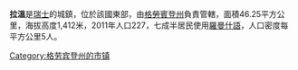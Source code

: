 {{Infobox Swiss town
 | subject_name= Lavin
 | image_photo       = Lavin 1.jpg
 | municipality_name= Lavin
 | municipality_type= former
 | imagepath_coa= Lavin wappen.svg|pixel_coa=
 | map= 
 | languages= 
 | canton= 格勞賓登州
 | iso-code-region 	= CH-GR
 | district	= {{tsl|en|Inn District, Switzerland||Inn}}
 |coordinates = {{coord|46|46|N|10|06|E|display=inline,title}}
 | postal_code= 7543
 | municipality_code= 3743
 | area= 46.18
 | elevation= 1412|elevation_description= 
 | population= 221 | populationof = Dec 2014 |  popofyear = 2014 
 | website= www.lavin.ch
 | mayor= |mayor_asof=|mayor_party=
 | mayor_title= |list_of_mayors= 
 | places= 
 | demonym= 
 | neighboring_municipalities= [[阿爾德茨|阿爾德茨]], [[加舒恩|加舒恩]] (AT-8), [[瓜爾達|瓜爾達]], [[克洛斯特斯|克洛斯特斯]], [[蘇施_(格勞賓登州)|蘇施]], [[采尔内茨|采尔内茨]]
 | twintowns= 
|}}
'''拉溫'''是[[瑞士|瑞士]]的城鎮，位於該國東部，由[[格勞賓登州|格勞賓登州]]負責管轄，面積46.25平方公里，海拔高度1,412米，2011年人口227，七成半居民使用[[羅曼什語|羅曼什語]]，人口密度每平方公里5人。

{{commonscat}}
{{normdaten}}
{{DEFAULTSORT:lavin}}
[[Category:格劳宾登州的市镇|Category:格劳宾登州的市镇]]
{{Switzerland-geo-stub}}